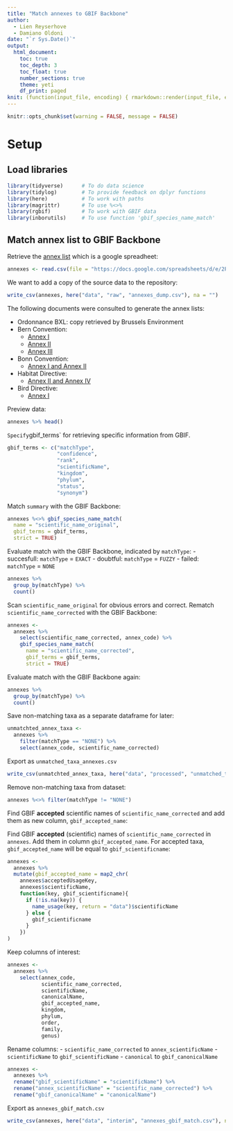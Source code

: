 ```yaml
---
title: "Match annexes to GBIF Backbone"
author:
  - Lien Reyserhove
  - Damiano Oldoni
date: "`r Sys.Date()`"
output:
  html_document:
    toc: true
    toc_depth: 3
    toc_float: true
    number_sections: true
    theme: yeti
    df_print: paged
knit: (function(input_file, encoding) { rmarkdown::render(input_file, encoding = encoding, output_file = paste0("../docs/",sub(".Rmd", ".html", basename(input_file))))})
---
```


```r
knitr::opts_chunk$set(warning = FALSE, message = FALSE)
```

# Setup

## Load libraries

```r
library(tidyverse)      # To do data science
library(tidylog)        # To provide feedback on dplyr functions
library(here)           # To work with paths
library(magrittr)       # To use %<>%
library(rgbif)          # To work with GBIF data
library(inborutils)     # To use function 'gbif_species_name_match'
```

## Match annex list to GBIF Backbone

Retrieve the [annex list](https://docs.google.com/spreadsheets/d/1Od5YYgMsTHvIFkrdeyWxkiARCya2yHKkAJrNM0-dnnw/edit#gid=486013476) which is a google spreadheet:

```r
annexes <- read.csv(file = "https://docs.google.com/spreadsheets/d/e/2PACX-1vThGvIdFkyd_jnTr9ej_dvfIisK18dUdjNXlPU9Y-J7XStKNT95AD4WSVjA553GKEjvrqF-227VU8e2/pub?gid=486013476&single=true&output=csv")
```

We want to add a copy of the source data to the repository:

```r
write_csv(annexes, here("data", "raw", "annexes_dump.csv"), na = "")
```

The following documents were consulted to generate the annex lists:

- Ordonnance BXL: copy retrieved by Brussels Environment
- Bern Convention: 
  - [Annex I](https://rm.coe.int/CoERMPublicCommonSearchServices/DisplayDCTMContent?documentId=0900001680304354)
  - [Annex II](https://rm.coe.int/168078e2ff)
  - [Annex III](https://rm.coe.int/CoERMPublicCommonSearchServices/DisplayDCTMContent?documentId=0900001680304356)
- Bonn Convention:
  - [Annex I and Annex II](https://www.cms.int/sites/default/files/basic_page_documents/cms_cop12_appendices_e_0.pdf)
- Habitat Directive:
  - [Annex II and Annex IV](https://eur-lex.europa.eu/legal-content/EN/TXT/?uri=CELEX:01992L0043-20130701)
- Bird Directive:
  - [Annex I](https://eur-lex.europa.eu/legal-content/EN/TXT/?uri=CELEX:32009L0147)

Preview data: 

```r
annexes %>% head()
```
`
Specify `gbif_terms` for retrieving specific information from GBIF. 

```r
gbif_terms <- c("matchType",
                "confidence", 
                "rank", 
                "scientificName",
                "kingdom",
                "phylum",
                "status",
                "synonym")
```

Match `summary` with the GBIF Backbone:

```r
annexes %<>% gbif_species_name_match(
  name = "scientific_name_original",
  gbif_terms = gbif_terms,
  strict = TRUE)
```

Evaluate match with the GBIF Backbone, indicated by `matchType`:
- succesfull: `matchType` = `EXACT`
- doubtful: `matchType` = `FUZZY`
- failed:  `matchType` = `NONE`

```r
annexes %>% 
  group_by(matchType) %>% 
  count()
```

Scan `scientific_name_original` for obvious errors and correct. Rematch `scientific_name_corrected` with the GBIF Backbone:

```r
annexes <-
  annexes %>% 
    select(scientific_name_corrected, annex_code) %>% 
    gbif_species_name_match(
      name = "scientific_name_corrected",
      gbif_terms = gbif_terms,
      strict = TRUE)
```

Evaluate match with the GBIF Backbone again:

```r
annexes %>% 
  group_by(matchType) %>% 
  count()
```

Save non-matching taxa as a separate dataframe for later:

```r
unmatchted_annex_taxa <- 
  annexes %>% 
    filter(matchType == "NONE") %>% 
    select(annex_code, scientific_name_corrected)
```

Export as `unmatched_taxa_annexes.csv`

```r
write_csv(unmatchted_annex_taxa, here("data", "processed", "unmatched_taxa_annexes.csv"), na = "")
```

Remove non-matching taxa from dataset:

```r
annexes %<>% filter(matchType != "NONE") 
```

Find GBIF **accepted** scientific names of `scientific_name_corrected` and add them as new column, `gbif_accepted_name`:

Find GBIF **accepted** (scientific) names of `scientific_name_corrected` in `annexes`. Add them in column `gbif_accepted_name`. For accepted taxa, `gbif_accepted_name` will be equal to `gbif_scientificname`:

```r
annexes <- 
  annexes %>%
  mutate(gbif_accepted_name = map2_chr(
    annexes$acceptedUsageKey,
    annexes$scientificName,
    function(key, gbif_scientificname){
      if (!is.na(key)) {
        name_usage(key, return = "data")$scientificName
      } else {
        gbif_scientificname
      }
    })
)
```

Keep columns of interest:

```r
annexes <- 
  annexes %>%
    select(annex_code,
           scientific_name_corrected, 
           scientificName, 
           canonicalName, 
           gbif_accepted_name,
           kingdom, 
           phylum, 
           order, 
           family, 
           genus)
```

Rename columns:
- `scientific_name_corrected` to `annex_scientificName`
- `scientificName` to `gbif_scientificName`
- `canonical` to `gbif_canonicalName`

```r
annexes <- 
  annexes %>%  
  rename("gbif_scientificName" = "scientificName") %>% 
  rename("annex_scientificName" = "scientific_name_corrected") %>%
  rename("gbif_canonicalName" = "canonicalName")
```



Export as `annexes_gbif_match.csv`

```r
write_csv(annexes, here("data", "interim", "annexes_gbif_match.csv"), na = "")
```
